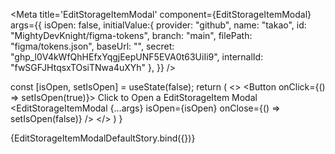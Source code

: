 


<Meta 
  title='EditStorageItemModal' 
  component={EditStorageItemModal} 
  args={{
    isOpen: false,
    initialValue:{
      provider: "github",
      name: "takao",
      id: "MightyDevKnight/figma-tokens",
      branch: "main",
      filePath: "figma/tokens.json",
      baseUrl: "",
      secret: "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",
      internalId: "fwSGFJHtqsxTOsiTNwa4uXYh"
    },
  }}
/>

<ArgsTable of={EditStorageItemModal}/>

  const [isOpen, setIsOpen] = useState(false);
  return (
    <>
    <Button onClick={() => setIsOpen(true)}>
      Click to Open a EditStorageItem Modal
    </Button>
    <Provider store={store}>
      <EditStorageItemModal
        {...args}
        isOpen={isOpen}
        onClose={() => setIsOpen(false)}
      />
    </Provider>
    </>
  )
}

<Canvas>
  <Story name='Default'>
    {EditStorageItemModalDefaultStory.bind({})}
  </Story>
</Canvas>